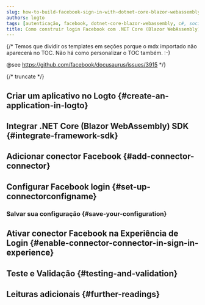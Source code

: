 ```yaml
---
slug: how-to-build-facebook-sign-in-with-dotnet-core-blazor-webassembly-and-logto
authors: logto
tags: [autenticação, facebook, dotnet-core-blazor-webassembly, c#, social-sign-in, sign-in, login]
title: Como construir login Facebook com .NET Core (Blazor WebAssembly)
---
```


{/*
  Temos que dividir os templates em seções porque o mdx importado não aparecerá no TOC.
  Não há como personalizar o TOC também. :-)

  @see https://github.com/facebook/docusaurus/issues/3915
*/}




{/* truncate */}

<Intro connector={connector} sdk=".NET Core (Blazor WebAssembly)" link="https://learn.microsoft.com/en-us/aspnet/core/blazor/hosting-models#blazor-webassembly" />

## Criar um aplicativo no Logto \{#create-an-application-in-logto}

<CreateApplication type="Aplicativo de página única" framework=".NET Core (Blazor WebAssembly)" />

## Integrar .NET Core (Blazor WebAssembly) SDK \{#integrate-framework-sdk}

<IntegrateSdk />

## Adicionar conector Facebook \{#add-connector-connector}

<AddSocialConnector connector={connector} framework=".NET Core (Blazor WebAssembly)" />

## Configurar Facebook login \{#set-up-connectorconfigname}

<ConnectorGuide />

### Salvar sua configuração \{#save-your-configuration}

<SaveYourConfiguration connector={connector} />

## Ativar conector Facebook na Experiência de Login \{#enable-connector-connector-in-sign-in-experience}

<EnableSocialConnector connector={connector} />

## Teste e Validação \{#testing-and-validation}

<TestingAndValidation connector={connector} sdk=".NET Core (Blazor WebAssembly)" />

## Leituras adicionais \{#further-readings}

<FurtherReadings />